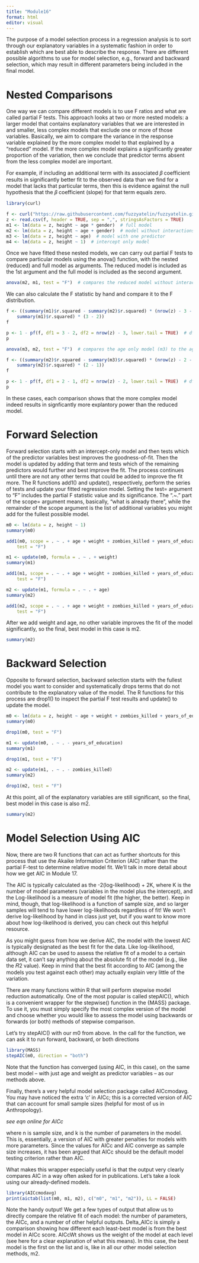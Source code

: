 ```yaml
---
title: "Module16"
format: html
editor: visual
---
```

The purpose of a model selection process in a regression analysis is to sort through our explanatory variables in a systematic fashion in order to establish which are best able to describe the response. There are different possible algorithms to use for model selection, e.g., forward and backward selection, which may result in different parameters being included in the final model.

# Nested Comparisons

One way we can compare different models is to use F ratios and what are called partial F tests. This approach looks at two or more nested models: a larger model that contains explanatory variables that we are interested in and smaller, less complex models that exclude one or more of those variables. Basically, we aim to compare the variance in the response variable explained by the more complex model to that explained by a “reduced” model. If the more complex model explains a significantly greater proportion of the variation, then we conclude that predictor terms absent from the less complex model are important.

For example, if including an additional term with its associated 𝛽 coefficient results in significantly better fit to the observed data than we find for a model that lacks that particular terms, then this is evidence against the null hypothesis that the 𝛽 coefficient (slope) for that term equals zero.

```r
library(curl)
```

```r
f <- curl("https://raw.githubusercontent.com/fuzzyatelin/fuzzyatelin.github.io/master/AN588_Fall21/zombies.csv")
z <- read.csv(f, header = TRUE, sep = ",", stringsAsFactors = TRUE)
m1 <- lm(data = z, height ~ age * gender)  # full model
m2 <- lm(data = z, height ~ age + gender)  # model without interactions
m3 <- lm(data = z, height ~ age)  # model with one predictor
m4 <- lm(data = z, height ~ 1)  # intercept only model
```

Once we have fitted these nested models, we can carry out partial F tests to compare particular models using the anova() function, with the nested (reduced) and full model as arguments. The reduced model is included as the 1st argument and the full model is included as the second argument.
```r
anova(m2, m1, test = "F")  # compares the reduced model without interactions (m2) to the full model with interactions (m1)
```
We can also calculate the F statistic by hand and compare it to the F distribution.
```r
f <- ((summary(m1)$r.squared - summary(m2)$r.squared) * (nrow(z) - 3 - 1))/((1 -
    summary(m1)$r.squared) * (3 - 2))
f
```

```r
p <- 1 - pf(f, df1 = 3 - 2, df2 = nrow(z) - 3, lower.tail = TRUE)  # df1 = q-p, df2 = n-q
p
```

```r
anova(m3, m2, test = "F")  # compares the age only model (m3) to the age + gender model (m2)
```

```r
f <- ((summary(m2)$r.squared - summary(m3)$r.squared) * (nrow(z) - 2 - 1))/((1 -
    summary(m2)$r.squared) * (2 - 1))
f
```

```r
p <- 1 - pf(f, df1 = 2 - 1, df2 = nrow(z) - 2, lower.tail = TRUE)  # df1 = q-p, df2 = n-q
p
```
In these cases, each comparison shows that the more complex model indeed results in signficantly more explantory power than the reduced model.

# Forward Selection

Forward selection starts with an intercept-only model and then tests which of the predictor variables best improves the goodness-of-fit. Then the model is updated by adding that term and tests which of the remaining predictors would further and best improve the fit. The process continues until there are not any other terms that could be added to improve the fit more. The R functions add1() and update(), respectively, perform the series of tests and update your fitted regression model. Setting the test= argument to “F” includes the partial F statistic value and its significance. The “.~.” part of the scope= argument means, basically, “what is already there”, while the remainder of the scope argument is the list of additional variables you might add for the fullest possible model.

```r
m0 <- lm(data = z, height ~ 1)
summary(m0)
```

```r
add1(m0, scope = . ~ . + age + weight + zombies_killed + years_of_education,
    test = "F")
```

```r
m1 <- update(m0, formula = . ~ . + weight)
summary(m1)
```

```r
add1(m1, scope = . ~ . + age + weight + zombies_killed + years_of_education,
    test = "F")
```

```r
m2 <- update(m1, formula = . ~ . + age)
summary(m2)
```

```r
add1(m2, scope = . ~ . + age + weight + zombies_killed + years_of_education,
    test = "F")
```
After we add weight and age, no other variable improves the fit of the model significantly, so the final, best model in this case is m2.

```r
summary(m2)
```

# Backward Selection

Opposite to forward selection, backward selection starts with the fullest model you want to consider and systematically drops terms that do not contribute to the explanatory value of the model. The R functions for this process are drop1() to inspect the partial F test results and update() to update the model.

```r
m0 <- lm(data = z, height ~ age + weight + zombies_killed + years_of_education)
summary(m0)
```

```r
drop1(m0, test = "F")
```

```r
m1 <- update(m0, . ~ . - years_of_education)
summary(m1)
```

```r
drop1(m1, test = "F")
```

```r
m2 <- update(m1, . ~ . - zombies_killed)
summary(m2)
```

```r
drop1(m2, test = "F")
```
At this point, all of the explanatory variables are still significant, so the final, best model in this case is also m2.

```r
summary(m2)
```

# Model Selection Using AIC

Now, there are two R functions that can act as further shortcuts for this process that use the Akaike Information Criterion (AIC) rather than the partial F-test to determine relative model fit. We’ll talk in more detail about how we get AIC in Module 17.

The AIC is typically calculated as the -2(log-likelihood) + 2K, where K is the number of model parameters (variables in the model plus the intercept), and the Log-likelihood is a measure of model fit (the higher, the better). Keep in mind, though, that log-likelihood is a function of sample size, and so larger samples will tend to have lower log-likelihoods regardless of fit! We won’t derive log-likelihood by hand in class just yet, but if you want to know more about how log-likelihood is derived, you can check out this helpful resource.

As you might guess from how we derive AIC, the model with the lowest AIC is typically designated as the best fit for the data. Like log-likelihood, although AIC can be used to assess the relative fit of a model to a certain data set, it can’t say anything about the absolute fit of the model (e.g., like the 𝑅2
 value). Keep in mind that the best fit according to AIC (among the models you test against each other) may actually explain very little of the variation.

There are many functions within R that will perform stepwise model reduction automatically. One of the most popular is called stepAIC(), which is a convenient wrapper for the stepwise() function in the {MASS} package. To use it, you must simply specify the most complex version of the model and choose whether you would like to assess the model using backwards or forwards (or both) methods of stepwise comparison.

Let’s try stepAIC() with our m0 from above. In the call for the function, we can ask it to run forward, backward, or both directions

```r
library(MASS)
stepAIC(m0, direction = "both")
```
Note that the function has converged (using AIC, in this case), on the same best model – with just age and weight as predictor variables – as our methods above.

Finally, there’s a very helpful model selection package called AICcmodavg. You may have noticed the extra ‘c’ in AICc; this is a corrected version of AIC that can account for small sample sizes (helpful for most of us in Anthropology).

*see eqn online for AICc*

where n is sample size, and k is the number of parameters in the model. This is, essentially, a version of AIC with greater penalties for models with more parameters. Since the values for AICc and AIC converge as sample size increases, it has been argued that AICc should be the default model testing criterion rather than AIC.

What makes this wrapper especially useful is that the output very clearly compares AIC in a way often asked for in publications. Let’s take a look using our already-defined models.

```r
library(AICcmodavg)
print(aictab(list(m0, m1, m2), c("m0", "m1", "m2")), LL = FALSE)
```
Note the handy output! We get a few types of output that allow us to directly compare the relative fit of each model: the number of parameters, the AICc, and a number of other helpful outputs. Delta_AICc is simply a comparison showing how different each least-best model is from the best model in AICc score. AICcWt shows us the weight of the model at each level (see here for a clear explanation of what this means). In this case, the best model is the first on the list and is, like in all our other model selection methods, m2.